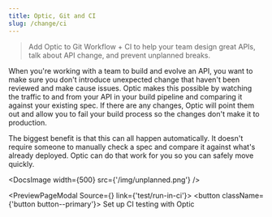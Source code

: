 ```yaml
---
title: Optic, Git and CI
slug: /change/ci
---
```


> Add Optic to Git Workflow + CI to help your team design great APIs, talk about API change, and prevent unplanned breaks.


When you're working with a team to build and evolve an API, you want to make sure you don't introduce unexpected change that haven't been reviewed and make cause issues. Optic makes this possible by watching the traffic to and from your API in your build pipeline and comparing it against your existing spec. If there are any changes, Optic will point them out and allow you to fail your build process so the changes don't make it to production.

The biggest benefit is that this can all happen automatically. It doesn't require someone to manually check a spec and compare it against what's already deployed. Optic can do that work for you so you can safely move quickly.

<DocsImage width={500} src={'/img/unplanned.png'} />


<PreviewPageModal Source={<Test />} link={'test/run-in-ci'}>
  <button className={'button button--primary'}>
    Set up CI testing with Optic
  </button>
</PreviewPageModal>
